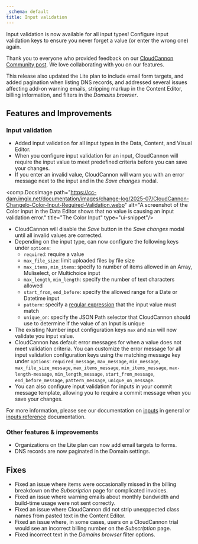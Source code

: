 ```yaml
---
_schema: default
title: Input validation
---
```

Input validation is now available for all input types! Configure input validation keys to ensure you never forget a value (or enter the wrong one) again.

Thank you to everyone who provided feedback on our [CloudCannon Community post](https://community.cloudcannon.com/t/upcoming-input-validation-feature/235). We love collaborating with you on our features.

This release also updated the Lite plan to include email form targets, and added pagination when listing DNS records, and addressed several issues affecting add-on warning emails, stripping markup in the Content Editor, billing information, and filters in the *Domains browser*.

## Features and Improvements

### Input validation

* Added input validation for all input types in the Data, Content, and Visual Editor.
* When you configure input validation for an input, CloudCannon will require the input value to meet predefined criteria before you can save your changes.
* If you enter an invalid value, CloudCannon will warn you with an error message next to the input and in the *Save changes* modal.

<comp.DocsImage path="https://cc-dam.imgix.net/documentation/images/change-log/2025-07/CloudCannon-Changelo-Color-Input-Required-Validation.webp" alt="A screenshot of the Color input in the Data Editor shows that no value is causing an input validation error." title="The Color Input" type="ui-snippet"/>

* CloudCannon will disable the *Save* button in the *Save changes* modal until all invalid values are corrected.
* Depending on the input type, can now configure the following keys under `options`:
  * `required`: require a value
  * `max_file_size`: limit uploaded files by file size
  * `max_items`, `min_items`: specify to number of items allowed in an Array, Muliselect, or Multichoice input
  * `max_length`, `min_length`: specify the number of text characters allowed
  * `start_from`, `end_before`: specify the allowed range for a Date or Datetime input
  * `pattern`: specify a <a href="https://re2js.leopard.in.ua/" rel="noopener" target="_blank">regular expression</a> that the input value must match
  * `unique_on`: specify the JSON Path selector that CloudCannon should use to determine if the value of an Input is unique
* The existing Number input configuration keys `max` and `min` will now validate you input value.
* CloudCannon has default error messages for when a value does not meet validation criteria. You can customize the error message for all input validation configuration keys using the matching message key under `options`: `required_message`, `max_message`, `min_message`, `max_file_size_message`, `max_items_message`, `min_items_message`, `max-length-message`, `min_length_message`, `start_from_message`, `end_before_message`, `pattern_message`, `unique_on_message`.
* You can also configure input validation for inputs in your commit message template, allowing you to require a commit message when you save your changes.

For more information, please see our documentation on [inputs](/documentation/articles/what-are-inputs/) in general or [inputs reference](/documentation/articles/inputs-reference/) documentation.

### Other features & improvements

* Organizations on the Lite plan can now add email targets to forms.
* DNS records are now paginated in the Domain settings.

## Fixes

* Fixed an issue where items were occasionally missed in the billing breakdown on the *Subscription* page for complicated invoices.
* Fixed an issue where warning emails about monthly bandwidth and build-time usage were not sent correctly.
* Fixed an issue where CloudCannon did not strip unexppected class names from pasted text in the Content Editor.
* Fixed an issue where, in some cases, users on a CloudCannon trial would see an incorrect billing number on the *Subscription* page.
* Fixed incorrect text in the *Domains browser* filter options.